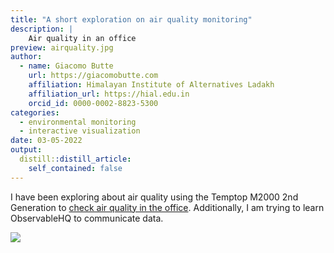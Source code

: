 ```yaml
---
title: "A short exploration on air quality monitoring"
description: |
    Air quality in an office
preview: airquality.jpg
author:
  - name: Giacomo Butte
    url: https://giacomobutte.com
    affiliation: Himalayan Institute of Alternatives Ladakh
    affiliation_url: https://hial.edu.in
    orcid_id: 0000-0002-8823-5300
categories:
  - environmental monitoring
  - interactive visualization
date: 03-05-2022
output:
  distill::distill_article:
    self_contained: false
---
```


I have been exploring about air quality using the Temptop M2000 2nd Generation to [check air quality in the office](https://observablehq.com/@bttgcm/office-air-quality). Additionally, I am trying to learn ObservableHQ to communicate data.

![](airquality.jpg)


